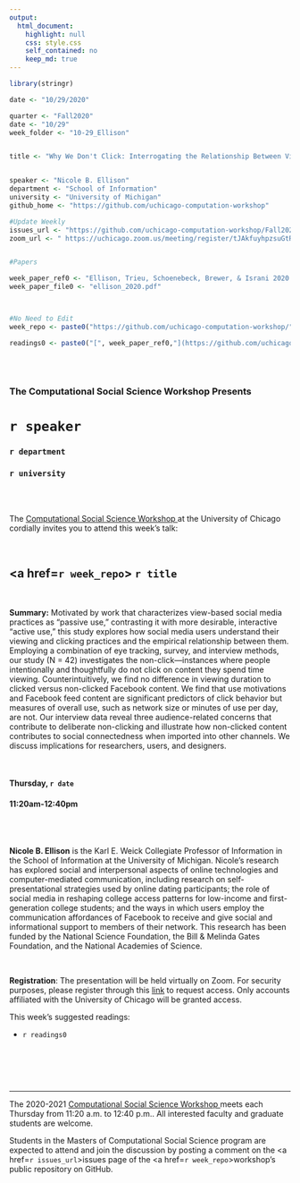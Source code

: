 ```yaml
---
output:
  html_document:
    highlight: null
    css: style.css
    self_contained: no
    keep_md: true
---
```


```r
library(stringr)

date <- "10/29/2020"

quarter <- "Fall2020"
date <- "10/29"
week_folder <- "10-29_Ellison"


title <- "Why We Don't Click: Interrogating the Relationship Between Viewing and Clicking in Social Media Contexts by Exploring the 'Non-Click'"


speaker <- "Nicole B. Ellison"
department <- "School of Information"
university <- "University of Michigan"
github_home <- "https://github.com/uchicago-computation-workshop"

#Update Weekly
issues_url <- "https://github.com/uchicago-computation-workshop/Fall2020/issues/6"
zoom_url <- " https://uchicago.zoom.us/meeting/register/tJAkfuyhpzsuGtRDQfQs868j_o2tO2vBOKuk"


#Papers

week_paper_ref0 <- "Ellison, Trieu, Schoenebeck, Brewer, & Israni 2020. 'Why We Don't Click: Interrogating the Relationship Between Viewing and Clicking in Social Media Contexts by Exploring the 'Non-Click''"
week_paper_file0 <- "ellison_2020.pdf"



#No Need to Edit
week_repo <- paste0("https://github.com/uchicago-computation-workshop/",quarter,"/tree/master/",week_folder)

readings0 <- paste0("[", week_paper_ref0,"](https://github.com/uchicago-computation-workshop/",quarter,"/blob/master/", week_folder,"/",week_paper_file0,")")



```



<br>

<h3 class=pfblock-header> The Computational Social Science Workshop Presents </h3>

<h1 class=pfblock-header3> `r speaker`</h1>
<h3 class=pfblock-header3> `r department` </h3>
<h3 class=pfblock-header3> `r university` </h3>

<br><br>



<p class=pfblock-header3>The <a href="https://macss.uchicago.edu/content/computation-workshop"> Computational Social Science Workshop </a> at the University of Chicago cordially invites you to attend this week's talk:</p>



<br>

<div class=pfblock-header3>
<h2 class=pfblock-header>
  <a href=`r week_repo`> `r title` </a>
</h2>

<br>
</div>



<p class=footertext2>

**Summary:** Motivated by work that characterizes view-based social media practices as “passive use,” contrasting it with more desirable, interactive “active use,” this study explores how social media users understand their viewing and clicking practices and the empirical relationship between them. Employing a combination of eye tracking, survey, and interview methods, our study (N = 42) investigates the non-click—instances where people intentionally and thoughtfully do not click on content they spend time viewing. Counterintuitively, we find no difference in viewing duration to clicked versus non-clicked Facebook content. We find that use motivations and Facebook feed content are significant predictors of click behavior but measures of overall use, such as network size or minutes of use per day, are not. Our interview data reveal three audience-related concerns that contribute to deliberate non-clicking and illustrate how non-clicked content contributes to social connectedness when imported into other channels. We discuss implications for researchers, users, and designers.

</p>

<br>

<h4 class=pfblock-header3> Thursday, `r date` </h4>
<h4 class=pfblock-header3> 11:20am-12:40pm </h4>

<br><br>

<p class=footertext2>

**Nicole B. Ellison** is the Karl E. Weick Collegiate Professor of Information in the School of Information at the University of Michigan.  Nicole's research has explored social and interpersonal aspects of online technologies and computer-mediated communication, including research on self-presentational strategies used by online dating participants; the role of social media in reshaping college access patterns for low-income and first-generation college students; and the ways in which users employ the communication affordances of Facebook to receive and give social and informational support to members of their network. This research has been funded by the National Science Foundation, the Bill & Melinda Gates Foundation, and the National Academies of Science. 
</p>

<br>

<p class=footertext2>
**Registration**: The presentation will be held virtually on Zoom. For security purposes, please register through this [link](`r zoom_url`) to request access. Only accounts affiliated with the University of Chicago will be granted access.
</p>

This week's suggested readings:

- `r readings0`


<br>

<br><br>

---

<p class=footertext> The 2020-2021 <a href="https://macss.uchicago.edu/content/computation-workshop"> Computational Social Science Workshop </a> meets each Thursday from 11:20 a.m. to 12:40 p.m.. All interested faculty and graduate students are welcome.</p>



<p class=footertext>Students in the Masters of Computational Social Science program are expected to attend and join the discussion by posting a comment on the <a href=`r issues_url`>issues page</a> of the <a href=`r week_repo`>workshop's public repository on GitHub.</a></p>
